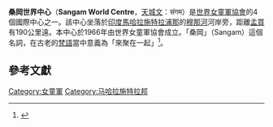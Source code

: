 {{Infobox WorldScouting
|image=
|namelabel1=原文名稱
|name1=Sangam World Centre
|location=[[浦那|浦那]][[穆那河|穆那河]]岸
|country=印度
|f-date=1966年
|founder=
|owner=[[世界女童軍協會|世界女童軍協會]]
|website=http://www.sangamworldcentre.org/
}}
'''桑岡世界中心'''（'''Sangam World Centre'''，[[天城文|天城文]]：संगम）是[[世界女童軍協會|世界女童軍協會]]的4個國際中心之一。該中心坐落於[[印度|印度]][[馬哈拉施特拉|馬哈拉施特拉]][[浦那|浦那]]的[[穆那河|穆那河]]河岸旁，距離[[孟買|孟買]]有190公里遠。本中心於1966年由世界女童軍協會成立。「桑岡」（Sangam）這個名詞，在古老的[[梵語|梵語]]當中意義為「來聚在一起」<ref>{{Cite web |url=http://www.sangamworldcentre.org/en/about |title=http://www.sangamworldcentre.org/en/about |accessdate=2010-09-09 |archive-date=2006-01-27 |archive-url=https://web.archive.org/web/20060127202742/http://www.sangamworldcentre.org/en/about |dead-url=yes }}</ref>。

==參考文獻==
{{references}}

{{Scouting}}

[[Category:女童軍|Category:女童軍]]
[[Category:马哈拉施特拉邦|Category:马哈拉施特拉邦]]
